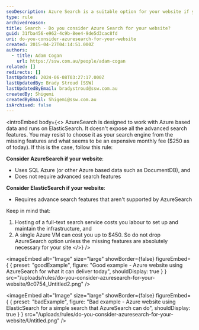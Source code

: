 ```yaml
---
seoDescription: Azure Search is a suitable option for your website if you rely on Azure-based data and don't require advanced search features.
type: rule
archivedreason:
title: Search - Do you consider Azure Search for your website?
guid: 31fba456-e962-4c9b-8ee4-9de5d3cac8fd
uri: do-you-consider-azuresearch-for-your-website
created: 2015-04-27T04:14:51.000Z
authors:
  - title: Adam Cogan
    url: https://ssw.com.au/people/adam-cogan
related: []
redirects: []
lastUpdated: 2024-06-08T03:27:17.000Z
lastUpdatedBy: Brady Stroud [SSW]
lastUpdatedByEmail: bradystroud@ssw.com.au
createdBy: Shigemi
createdByEmail: Shigemi@ssw.com.au
isArchived: false
---
```


<introEmbed
  body={<>
AzureSearch is designed to work with Azure based data and runs on ElasticSearch. It doesn't expose all the advanced search features. You may resist to choose it as your search engine from the missing features and what seems to be an expensive monthly fee ($250 as of today). If this is the case, follow this rule:

**Consider AzureSearch if your website**:

- Uses SQL Azure (or other Azure based data such as DocumentDB), and
- Does not require advanced search features

**Consider ElasticSearch if your website**:

- Requires advance search features that aren't supported by AzureSearch

Keep in mind that:

1. Hosting of a full-text search service costs you labour to set up and maintain the infrastructure, and
2. A single Azure VM can cost you up to $450. So do not drop AzureSearch option unless the missing features are absolutely necessary for your site
  </>}
/>

<imageEmbed
  alt="Image"
  size="large"
  showBorder={false}
  figureEmbed={ {
    preset: "goodExample",
    figure: "Good example - Azure website using AzureSearch for what it can deliver today",
    shouldDisplay: true
  } }
  src="/uploads/rules/do-you-consider-azuresearch-for-your-website/9c0754_Untitled2.png"
/>


<imageEmbed
  alt="Image"
  size="large"
  showBorder={false}
  figureEmbed={ {
    preset: "badExample",
    figure: "Bad example - Azure website using ElasticSearch for a simple search that AzureSearch can do",
    shouldDisplay: true
  } }
  src="/uploads/rules/do-you-consider-azuresearch-for-your-website/Untitled.png"
/>
